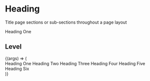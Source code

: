 
# Heading
Title page sections or sub-sections throughout a page layout

<Meta title="Components/Heading" component={Heading} />

<Canvas>
  <Story name="Default">
    <Heading level={1}>Heading One</Heading>
  </Story>
</Canvas>

<ArgsTable story="Default" />

## Level

<Canvas>
  <Story name="Level">
    {(args) => (
      <div>
        <Heading level={1}>Heading One</Heading>
        <Heading level={2}>Heading Two</Heading>
        <Heading level={3}>Heading Three</Heading>
        <Heading level={4}>Heading Four</Heading>
        <Heading level={5}>Heading Five</Heading>
        <Heading level={6}>Heading Six</Heading>
      </div>
    )}
  </Story>
</Canvas>
